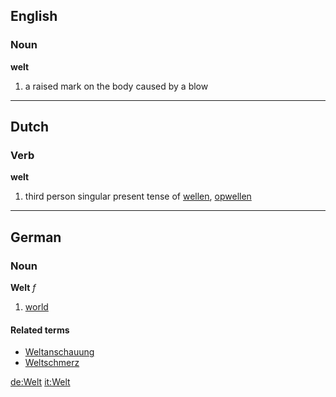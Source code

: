 ==English==
===Noun===
'''welt'''

# a raised mark on the body caused by a blow

----
==Dutch==
===Verb===
'''welt'''

# third person singular present tense of [[wellen]], [[opwellen]]

----
==German==
===Noun===
'''Welt''' ''f''

# [[world]]

====Related terms====
*[[Weltanschauung]]
*[[Weltschmerz]]

[[de:Welt]]
[[it:Welt]]
